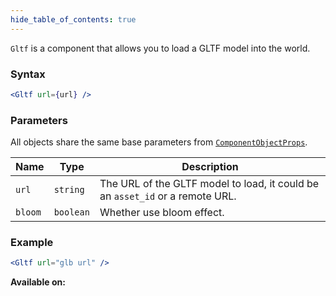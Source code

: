 ```yaml
---
hide_table_of_contents: true
---
```



`Gltf` is a component that allows you to load a GLTF model into the world.

### Syntax

```jsx
<Gltf url={url} />
```

### Parameters

All objects share the same base parameters from [`ComponentObjectProps`](/sdk/types/ComponentObjectProps).

| Name    | Type      | Description                                                                   |
| ------- | --------- | ----------------------------------------------------------------------------- |
| `url`   | `string`  | The URL of the GLTF model to load, it could be an `asset_id` or a remote URL. |
| `bloom` | `boolean` | Whether use bloom effect.                                                     |

### Example

```jsx
<Gltf url="glb url" />
```

**Available on:** <ClientTag /> <ServerTag />
